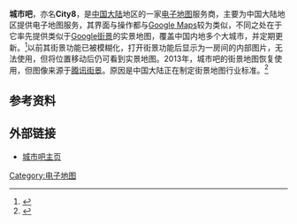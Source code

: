 '''城市吧'''，亦名'''City8'''，是[[中国大陆|中国大陆]]地区的一家[[电子地图|电子地图]]服务商，主要为中国大陆地区提供电子地图服务，其界面与操作都与[[Google_Maps|Google Maps]]较为类似，不同之处在于它率先提供类似于[[Google街景|Google街景]]的实景地图，覆盖中国内地多个大城市，并定期更新。<ref>{{Cite web |url=http://www.itproportal.com/2011/07/05/city8-launches-chinese-alternative-to-google-street-view |title=City8 Launches Chinese Alternative to Google Street View |accessdate=2012-02-22 |archive-date=2013-10-30 |archive-url=https://web.archive.org/web/20131030014158/http://www.itproportal.com/2011/07/05/city8-launches-chinese-alternative-to-google-street-view/ |dead-url=no }}</ref>以前其街景功能已被模糊化，打开街景功能后显示为一房间的内部图片，无法使用，但将位置移动后仍可看到实景地图。2013年，城市吧的街景地图恢复使用，但图像来源于[[腾讯街景|腾讯街景]]。原因是中国大陆正在制定街景地图行业标准。<ref>{{cite news|title=马化腾微博暴露腾讯新动作 地图或将进入核心业务|url=http://www.sootoo.com/content/465851.shtml|accessdate=2014-08-13|newspaper=速途网|date=2013年11月30日|archive-date=2016-03-04|archive-url=https://web.archive.org/web/20160304185455/http://www.sootoo.com/content/465851.shtml|dead-url=no}}</ref>

== 参考资料 ==
{{reflist}}

==外部链接==
*[http://www.city8.com 城市吧主页] {{Wayback|url=http://www.city8.com/ |date=20210119071218 }}

[[Category:电子地图|Category:电子地图]]